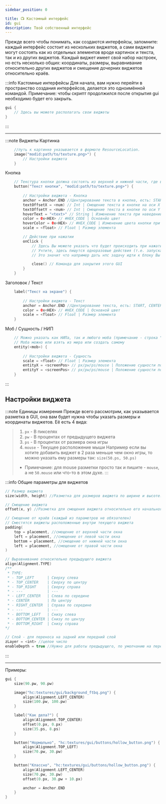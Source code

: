 ```yaml
---
sidebar_position: 0

title: 📺 Кастомный интерфейс
id: gui
description: Твой собственный интерфейс
---
```


Прежде всего чтобы понимать, как создаются интерфейсы, запомните: каждый интерфейс состоит из нескольких виджетов, а сами виджеты могут состоять как из отдельных элементов вроде картинок и текста, так и из других виджетов.
Каждый виджет имеет свой набор настроек, но есть несколько общих: координаты, размеры, выравнивание относительно других виджетов и смещение дочерних виджетов относительно краёв.

:::info  Кастомные интерфейсы
Для начала, вам нужно перейти в пространство создания интерфейсов, делается это одноимённой командой.
Примечание: чтобы скрипт продолжился после открытия gui необходимо будет его закрыть.
```kts
gui {
    // Здесь вы можете располагать свои виджеты
}
```
:::

---

:::note Виджеты
Картинка
```kts
    //путь к картинке указывается в формате ResourceLocation.
    image("modid:path/to/texture.png>") {
        // Настройки виджета
    }
```
Кнопка
```kts
    // Текстура кнопки должна состоять из верхней и нижней части, где верхняя - обычная кнопка, нижняя - нажатая кнопка.
    button("Текст кнопки", "modid:path/to/texture.png>") {
        
        // Настройки виджета - Кнопка
        anchor = Anchor.END //Центрирование текста в кнопке, есть: START, CENTER, END
        textOffsetX = <num) // Int | Смещение текста в кнопке на оси X
        textOffsetY = <num> // Int | Смещение текста в кнопке по оси Y
        hoverText = "<text>" // String | Изменение текста при наведении курсором
        color = 0x<HEX> // #HEX_CODE | Основнйо цвет
        hoverColor = 0x<HEX> // #HEX_CODE | Изменение цвета кнопки при наведении курсором
        scale = <float> // Float | Размер элемента

        // Действие при нажатии
        onClick {
            // Здесь Вы можете указать что будет происходить при нажатии.
            // Учтите, здесь пишутся одноразовые действия (т.е. запускаемые на этапе выполнения скрипта, как например в функции next { ... })
            // Это значит что например дать нпс задачу идти к блоку Вы тут не сможете, но поменять значение переменной - вполне возможно

            close() // Команда для закрытия этого GUI
        }
    }
```
Заголовок / Текст
```kts
    label("Текст на экране") {
        
        // Настройки виджета - Текст
        anchor = Anchor.END //Центрирование текста, есть: START, CENTER, END
        color = 0x<HEX> // #HEX_CODE | Основной цвет
        scale = <float> // Float | Размер элемента
    }
```
Моб / Сущность / НИП
```kts
    // Можно указать как НИПа, так и любого моба (примечание - строка "minecraft:zombie", это не моб, это строка!)
    // Моба можно или взять из мира или создать самому
    entity(<mob>) {
        
        // Настройки виджета - Сущность
        scale = <float> // Float | Размер элемента
        entityX = <screenPos> // px/pw/ps/mouse | Положение сущности по оси X
        entityY = <screenPos> // px/pw/ps/mouse | Положение сущности по оси Y
    }
```
:::

## Настройки виджета

:::note Единицы измерения
Прежде всего рассмотрим, как указывается разметка в GUI, она вам будет нужна чтобы указать размеры и координаты виджетов.
Её есть 4 вида:
> 1) `px` - В пикселях
> 2) `pw` - В процентах от предыдущего виджета
> 3) `ps` - В процентах от размера окна игры
> 4) `mouse` - Текущее расположение мыши
> Например если вы хотите добавить виджет в 2 раза меньше чем окно игры, то можно указать ему размеры так: `size(50.ps, 50.ps)`
> - Примечание: для mouse разметки просто так и пишите - `mouse`, а не `50.mouse` или что-то в этом духе.
:::

:::info Общие параметры для виджетов
```kts
// Размер виджета
size(width, height) //Разметка для размеров виджета по ширине и высоте.

// Смещение виджета
offset(x, y) //Разметка для смещения виджета относительно его начального положения по x и y.

// Смещение от краёв (каждый из параметров не обязателен)
// Сместятся виджеты расположенные внутри текущего виджета
padding(
    top = placement, //смещение от верхней части окна
    left = placement, //смещение от левой части окна
    bottom = placement, //смещение от нижней части окна
    left = placement, //смещение от правой части окна
)

// Выравнивание относительно предыдущего виджета
align(Alignment.TYPE)
/**
 * TYPE:
 * - TOP_LEFT      | Сверху слева
 * - TOP_CENTER    | Сверху по центру
 * - TOP_RIGHT     | Сверху справа
 * - ---           | ---
 * - LEFT_CENTER   | Слева по середине
 * - CENTER        | По центру
 * - RIGHT_CENTER  | Справа по середине
 * - ---           | ---
 * - BOTTOM_LEFT   | Снизу слева
 * - BOTTOM_CENTER | Снизу по центру
 * - BOTTOM_RIGHT  | Снизу справа
*/

// Слой - для переноса на задний или передний слой
zLayer = <int> //целое число
enableDepth = true //Нужно для работы предыдущего, по умолчанию на переднем плане рисуется то, что рисовалось последним, если включить глубину, тогда будет работать и zLayer.
```
:::

---

Примеры:
```kts
gui {
    size(90.pw, 90.pw)

    image("hc:textures/gui/background_ftbq.png") {
        align(Alignment.LEFT_CENTER)
        size(100.pw, 100.pw)
    }

    label("Как дела?") {
        align(Alignment.TOP_СЕNTER)
        offset(0.px, 0.px)
        size(35.ps, 8.ps)
    }

    button("Нормально", "hc:textures/gui/buttons/hollow_button.png") {
        align(Alignment.TOP_LEFT)
        size(70.pw, 30.pw)
    }

    button("Классно", "hc:textures/gui/buttons/hollow_button.png") {
        align(Alignment.LEFT_CENTER)
        size(70.pw, 30.pw)
        offset(0.px, 30.pw + 10.px)

        anchor = Anchor.END
    }
}
```